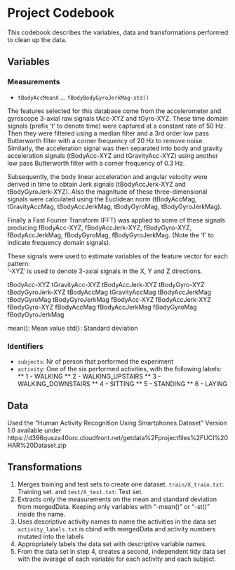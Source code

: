 # Project Codebook
This codebook describes the variables, data and transformations performed to clean up the data. 

## Variables
### Measurements
* `tBodyAccMeanX` ... `fBodyBodyGyroJerkMag-std()` 

The features selected for this database come from the accelerometer and gyroscope 3-axial raw signals tAcc-XYZ and tGyro-XYZ. These time domain signals (prefix 't' to denote time) were captured at a constant rate of 50 Hz. Then they were filtered using a median filter and a 3rd order low pass Butterworth filter with a corner frequency of 20 Hz to remove noise. Similarly, the acceleration signal was then separated into body and gravity acceleration signals (tBodyAcc-XYZ and tGravityAcc-XYZ) using another low pass Butterworth filter with a corner frequency of 0.3 Hz. 

Subsequently, the body linear acceleration and angular velocity were derived in time to obtain Jerk signals (tBodyAccJerk-XYZ and tBodyGyroJerk-XYZ). Also the magnitude of these three-dimensional signals were calculated using the Euclidean norm (tBodyAccMag, tGravityAccMag, tBodyAccJerkMag, tBodyGyroMag, tBodyGyroJerkMag). 

Finally a Fast Fourier Transform (FFT) was applied to some of these signals producing fBodyAcc-XYZ, fBodyAccJerk-XYZ, fBodyGyro-XYZ, fBodyAccJerkMag, fBodyGyroMag, fBodyGyroJerkMag. (Note the 'f' to indicate frequency domain signals). 

These signals were used to estimate variables of the feature vector for each pattern:  
'-XYZ' is used to denote 3-axial signals in the X, Y and Z directions.

tBodyAcc-XYZ
tGravityAcc-XYZ
tBodyAccJerk-XYZ
tBodyGyro-XYZ
tBodyGyroJerk-XYZ
tBodyAccMag
tGravityAccMag
tBodyAccJerkMag
tBodyGyroMag
tBodyGyroJerkMag
fBodyAcc-XYZ
fBodyAccJerk-XYZ
fBodyGyro-XYZ
fBodyAccMag
fBodyAccJerkMag
fBodyGyroMag
fBodyGyroJerkMag

mean(): Mean value
std(): Standard deviation


### Identifiers
* `subjects`: Nr of person that performed the experiment
* `activity`: One of the six performed activities, with the following labels:
** 1 - WALKING
** 2 - WALKING_UPSTAIRS
** 3 - WALKING_DOWNSTAIRS
** 4 - SITTING
** 5 - STANDING
** 6 - LAYING

## Data
Used the "Human Activity Recognition Using Smartphones Dataset" Version 1.0 available under https://d396qusza40orc.cloudfront.net/getdata%2Fprojectfiles%2FUCI%20HAR%20Dataset.zip

## Transformations
1. Merges training and test sets to create one dataset.
 `train/X_train.txt`: Training set. and `test/X_test.txt`: Test set.
2. Extracts only the measurements on the mean and standard deviation from mergedData.
 Keeping only variables with "-mean()" or "-st()" inside the name.
3. Uses descriptive activity names to name the activities in the data set
 `activity_labels.txt` is cbind with mergedData and activity numbers mutated into the labels
4. Appropriately labels the data set with descriptive variable names.
5. From the data set in step 4, creates a second, independent tidy data set with the average of each variable for each activity and each subject.
